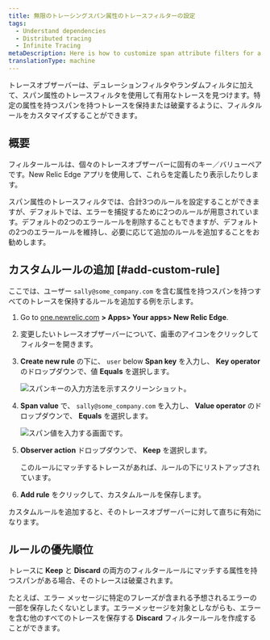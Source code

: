 ```yaml
---
title: 無限のトレーシングスパン属性のトレースフィルターの設定
tags:
  - Understand dependencies
  - Distributed tracing
  - Infinite Tracing
metaDescription: Here is how to customize span attribute filters for a trace observer.
translationType: machine
---
```


トレースオブザーバーは、デュレーションフィルタやランダムフィルタに加えて、スパン属性のトレースフィルタを使用して有用なトレースを見つけます。特定の属性を持つスパンを持つトレースを保持または破棄するように、フィルタルールをカスタマイズすることができます。

## 概要

フィルタールールは、個々のトレースオブザーバーに固有のキー／バリューペアです。New Relic Edge アプリを使用して、これらを定義したり表示したりします。

スパン属性のトレースフィルタでは、合計3つのルールを設定することができますが、デフォルトでは、エラーを捕捉するために2つのルールが用意されています。デフォルトの2つのエラールールを削除することもできますが、デフォルトの2つのエラールールを維持し、必要に応じて追加のルールを追加することをお勧めします。

## カスタムルールの追加 [#add-custom-rule]

ここでは、ユーザー `sally@some_company.com` を含む属性を持つスパンを持つすべてのトレースを保持するルールを追加する例を示します。

1. Go to [one.newrelic.com](one.newrelic.com) **> Apps> Your apps> New Relic Edge**.

2. 変更したいトレースオブザーバーについて、歯車のアイコンをクリックしてフィルターを開きます。

3. **Create new rule** の下に、 `user` below **Span key** を入力し、 **Key operator** のドロップダウンで、値 **Equals** を選択します。

   ![スパンキーの入力方法を示すスクリーンショット。](./images/span_key.png "span_key.png")

4. **Span value** で、 `sally@some_company.com` を入力し、 **Value operator** のドロップダウンで、 **Equals** を選択します。

   ![スパン値を入力する画面です。](./images/span_value.png "span_value.png")

5. **Observer action** ドロップダウンで、 **Keep** を選択します。

   <Callout variant="tip">
     このルールにマッチするトレースがあれば、ルールの下にリストアップされています。
   </Callout>

6. **Add rule** をクリックして、カスタムルールを保存します。

カスタムルールを追加すると、そのトレースオブザーバーに対して直ちに有効になります。

## ルールの優先順位

トレースに **Keep** と **Discard** の両方のフィルタールールにマッチする属性を持つスパンがある場合、そのトレースは破棄されます。

たとえば、エラー メッセージに特定のフレーズが含まれる予想されるエラーの一部を保存したくないとします。エラーメッセージを対象としながらも、エラーを含む他のすべてのトレースを保存する **Discard** フィルタールールを作成することができます。